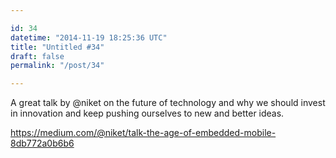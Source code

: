 ```yaml
---

id: 34
datetime: "2014-11-19 18:25:36 UTC"
title: "Untitled #34"
draft: false
permalink: "/post/34"

---
```


A great talk by @niket on the future of technology and why we should invest in innovation and keep pushing ourselves to new and better ideas.

https://medium.com/@niket/talk-the-age-of-embedded-mobile-8db772a0b6b6


